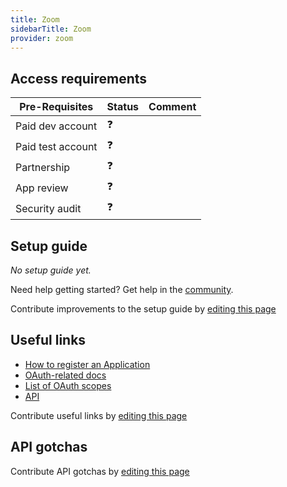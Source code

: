 ```yaml
---
title: Zoom
sidebarTitle: Zoom
provider: zoom
---
```



<Overview />
<PreBuiltTooling />
<PreBuiltUseCases />

## Access requirements
| Pre-Requisites | Status | Comment|
| - | - | - |
| Paid dev account | ❓ |  |
| Paid test account | ❓ |  |
| Partnership | ❓ | |
| App review | ❓ |  |
| Security audit | ❓ | |


## Setup guide

_No setup guide yet._

<Tip>Need help getting started? Get help in the [community](https://nango.dev/slack).</Tip>

<Note>Contribute improvements to the setup guide by [editing this page](https://github.com/nangohq/nango/tree/master/docs-v2/integrations/all/zoom.mdx)</Note>


## Useful links

-   [How to register an Application](https://developers.zoom.us/docs/integrations/create)
-   [OAuth-related docs](https://developers.zoom.us/docs/integrations/oauth)
-   [List of OAuth scopes](https://developers.zoom.us/docs/integrations/oauth-scopes/)
-   [API](https://developers.zoom.us/docs/api/)

<Note>Contribute useful links by [editing this page](https://github.com/nangohq/nango/tree/master/docs-v2/integrations/all/zoom.mdx)</Note>

## API gotchas

<Note>Contribute API gotchas by [editing this page](https://github.com/nangohq/nango/tree/master/docs-v2/integrations/all/zoom.mdx)</Note>
